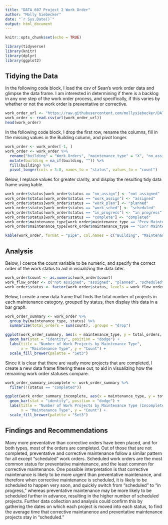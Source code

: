 ```yaml
---
title: "DATA 607 Project 2 Work Order"
author: "Molly Siebecker"
date: "`r Sys.Date()`"
output: html_document
---
```


```r
knitr::opts_chunk$set(echo = TRUE)
```

```r
library(tidyverse)
library(knitr)
library(dplyr)
library(ggplot2)
```

## Tidying the Data

In the following code block, I load the csv of Sean's work order data and glimpse the data frame. I am interested in determining if there is a backlog in any one step of the work order process, and specifically, if this varies by whether or not the work order is preventative or corrective.
```r
work_order_url <- "https://raw.githubusercontent.com/mollysiebecker/DATA-607/main/work_order_csv_untidy.csv"
work_order <- read.csv(url(work_order_url))
head(work_order)
```

In the following code block, I drop the first row, rename the columns, fill in the missing values in the Building column, and pivot longer.
```r
work_order <- work_order[-1, ]
work_order <- work_order %>%
  rename("building" = "Work.Orders", "maintenance_type" = "X", "no_assign" = "Work.Order.Status", "work_assign" = "X.1", "work_plan" = "X.2", "work_sched" = "X.3", "in_progress" = "X.4", "complete" = "X.5") %>%
  mutate(building = na_if(building, "")) %>%
  fill(building) %>%
  pivot_longer(cols = 3:8, names_to = "status", values_to = "count")
```

Below, I replace values for greater clarity, and display the resulting tidy data frame using kable.
```r
work_order$status[work_order$status == "no_assign"] <- "not assigned"
work_order$status[work_order$status == "work_assign"] <- "assigned"
work_order$status[work_order$status == "work_plan"] <- "planned"
work_order$status[work_order$status == "work_sched"] <- "scheduled"
work_order$status[work_order$status == "in_progress"] <- "in progress"
work_order$status[work_order$status == "complete"] <- "completed"
work_order$maintenance_type[work_order$maintenance_type == "Prev Maintenance"] <- "preventative"
work_order$maintenance_type[work_order$maintenance_type == "Corr Maintenacnce"] <- "corrective"

kable(work_order, format = "pipe", col.names = c("Building", "Maintenance Type", "Status", "Count"), caption = "Work Order Status by Building and Maintenance Type", align = "c")
```

## Analysis

Below, I coerce the count variable to be numeric, and specify the correct order of the work status to aid in visualizing the data later.
```r
work_order$count <- as.numeric(work_order$count)
work_flow_order <- c("not assigned", "assigned", "planned", "scheduled", "in progress", "completed")
work_order$status <- factor(work_order$status, levels = work_flow_order)
```

Below, I create a new data frame that finds the total number of projects in each maintenance category, grouped by status, then display this data in a bar graph.
```r
work_order_summary <- work_order %>%
  group_by(maintenance_type, status) %>%
  summarize(total_orders = sum(count), .groups = "drop")

ggplot(work_order_summary, aes(x = maintenance_type, y = total_orders, fill = status)) +
  geom_bar(stat = "identity", position = "dodge") +
  labs(title = "Number of Work Projects by Maintenance Type",
       x = "Maintenance Type", y = "Count") +
  scale_fill_brewer(palette = "Set3")
```

Since it is clear that there are vastly more projects that are completed, I create a new data frame filtering these out, to aid in visualizing how the remaining work order statuses compare.
```r
work_order_summary_incomplete <- work_order_summary %>%
  filter(!(status == "completed")) 

ggplot(work_order_summary_incomplete, aes(x = maintenance_type, y = total_orders, fill = status)) +
  geom_bar(stat = "identity", position = "dodge") +
  labs(title = "Number of Work Projects by Maintenance Type (Incomplete Projects)",
       x = "Maintenance Type", y = "Count") +
  scale_fill_brewer(palette = "Set3")
```

## Findings and Recommendations

Many more preventative than corrective orders have been placed, and for both types, most of the orders are completed. Out of those that are not completed, preventative and corrective maintenance follow a similar pattern for all except "scheduled" work orders. Scheduled work orders are the most common status for preventative maintenance, and the least common for corrective maintenance. One possible interpretation is that corrective maintenance is likely to be more urgent than preventative maintenance, and therefore when corrective maintenance is scheduled, it is likely to be scheduled to happen very soon, and quickly switch from "scheduled" to "in progress," whereas preventative maintenance may be more likely to be scheduled further in advance, resulting in the higher number of scheduled projects. Further data collection and analysis could confirm this by gathering the dates on which each project is moved into each status, to find the average time that corrective maintanence and preventative maintenance projects stay in "scheduled."


